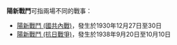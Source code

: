 '''陽新戰鬥'''可指兩場不同的戰事：
*[[陽新戰鬥_(國共內戰)|陽新戰鬥 (國共內戰)]]，發生於1930年12月27日至30日
*[[陽新戰鬥_(抗日戰爭)|陽新戰鬥 (抗日戰爭)]]，發生於1938年9月20日至10月10日

{{Disambiguation|Cat=四字中国战事消歧义}}